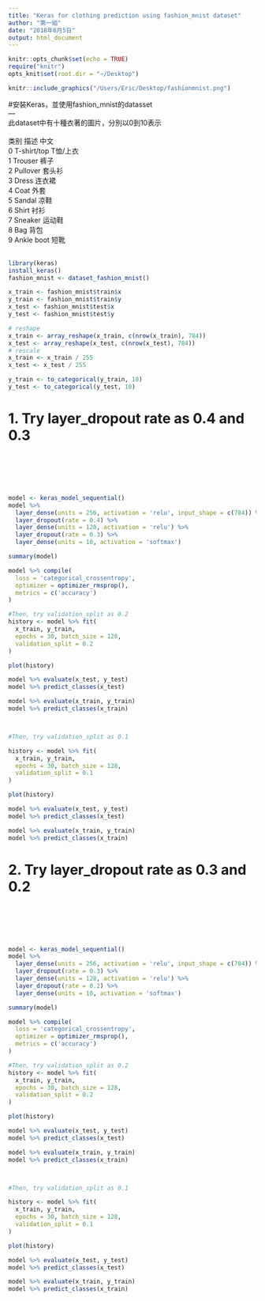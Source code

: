 ```yaml
---
title: "Keras for clothing prediction using fashion_mnist dataset"
author: "第一組"
date: "2018年6月5日"
output: html_document
---
```


```r
knitr::opts_chunk$set(echo = TRUE)
require("knitr")
opts_knit$set(root.dir = "~/Desktop")
```

```r
knitr::include_graphics("/Users/Eric/Desktop/fashionmnist.png")
```

#安裝Keras，並使用fashion_mnist的datasset
<br/>
---
<br/>
此dataset中有十種衣著的圖片，分別以0到10表示<br/>
<br/>
类别	描述	中文<br/>
0	T-shirt/top	T恤/上衣<br/>
1	Trouser	裤子<br/>
2	Pullover	套头衫<br/>
3	Dress	连衣裙<br/>
4	Coat	外套<br/>
5	Sandal	凉鞋<br/>
6	Shirt	衬衫<br/>
7	Sneaker	运动鞋<br/>
8	Bag	背包<br/>
9	Ankle boot	短靴<br/>
<br/>
```r
library(keras)
install_keras()
fashion_mnist <- dataset_fashion_mnist()
```

```r
x_train <- fashion_mnist$train$x
y_train <- fashion_mnist$train$y
x_test <- fashion_mnist$test$x
y_test <- fashion_mnist$test$y

# reshape
x_train <- array_reshape(x_train, c(nrow(x_train), 784))
x_test <- array_reshape(x_test, c(nrow(x_test), 784))
# rescale
x_train <- x_train / 255
x_test <- x_test / 255

y_train <- to_categorical(y_train, 10)
y_test <- to_categorical(y_test, 10)
```

# 1. Try layer_dropout rate as 0.4 and 0.3
<br/>
---
<br/>

```r

model <- keras_model_sequential() 
model %>% 
  layer_dense(units = 256, activation = 'relu', input_shape = c(784)) %>% 
  layer_dropout(rate = 0.4) %>% 
  layer_dense(units = 128, activation = 'relu') %>%
  layer_dropout(rate = 0.3) %>%
  layer_dense(units = 10, activation = 'softmax')

summary(model)

model %>% compile(
  loss = 'categorical_crossentropy',
  optimizer = optimizer_rmsprop(),
  metrics = c('accuracy')
)
```

```r

#Then, try validation_split as 0.2
history <- model %>% fit(
  x_train, y_train, 
  epochs = 30, batch_size = 128, 
  validation_split = 0.2
)

plot(history)

model %>% evaluate(x_test, y_test)
model %>% predict_classes(x_test)

model %>% evaluate(x_train, y_train)
model %>% predict_classes(x_train)



#Then, try validation_split as 0.1

history <- model %>% fit(
  x_train, y_train, 
  epochs = 30, batch_size = 128, 
  validation_split = 0.1
)

plot(history)

model %>% evaluate(x_test, y_test)
model %>% predict_classes(x_test)

model %>% evaluate(x_train, y_train)
model %>% predict_classes(x_train)

```

# 2. Try layer_dropout rate as 0.3 and 0.2
<br/>
---
<br/>
```r

model <- keras_model_sequential() 
model %>% 
  layer_dense(units = 256, activation = 'relu', input_shape = c(784)) %>% 
  layer_dropout(rate = 0.3) %>% 
  layer_dense(units = 128, activation = 'relu') %>%
  layer_dropout(rate = 0.2) %>%
  layer_dense(units = 10, activation = 'softmax')

summary(model)

model %>% compile(
  loss = 'categorical_crossentropy',
  optimizer = optimizer_rmsprop(),
  metrics = c('accuracy')
)

```

```r

#Then, try validation_split as 0.2
history <- model %>% fit(
  x_train, y_train, 
  epochs = 30, batch_size = 128, 
  validation_split = 0.2
)

plot(history)

model %>% evaluate(x_test, y_test)
model %>% predict_classes(x_test)

model %>% evaluate(x_train, y_train)
model %>% predict_classes(x_train)



#Then, try validation_split as 0.1

history <- model %>% fit(
  x_train, y_train, 
  epochs = 30, batch_size = 128, 
  validation_split = 0.1
)

plot(history)

model %>% evaluate(x_test, y_test)
model %>% predict_classes(x_test)

model %>% evaluate(x_train, y_train)
model %>% predict_classes(x_train)
```
